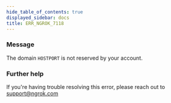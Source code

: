 ```yaml
---
hide_table_of_contents: true
displayed_sidebar: docs
title: ERR_NGROK_7118
---
```




### Message

The domain `HOSTPORT` is not reserved by your account.

<ErrorDetails error="err_ngrok_7118" />

### Further help

If you're having trouble resolving this error, please reach out to [support@ngrok.com](mailto:support@ngrok.com?subject=Help%20with%20ERR_NGROK_7118)
